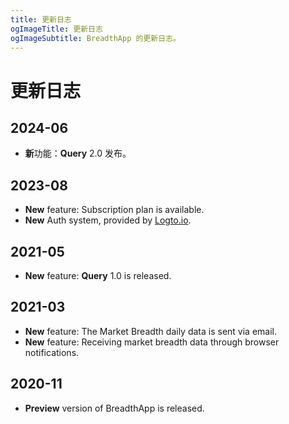 ```yaml
---
title: 更新日志
ogImageTitle: 更新日志
ogImageSubtitle: BreadthApp 的更新日志。
---
```


# 更新日志

## 2024-06

- **新**功能：**Query** 2.0 发布。

## 2023-08

- **New** feature: Subscription plan is available.
- **New** Auth system, provided by [Logto.io](https://logto.io).

## 2021-05

- **New** feature: **Query** 1.0 is released.

## 2021-03

- **New** feature: The Market Breadth daily data is sent via email.
- **New** feature: Receiving market breadth data through browser notifications.

## 2020-11

- **Preview** version of BreadthApp is released.


